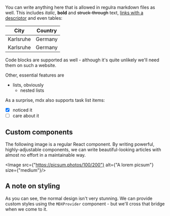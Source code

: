 
You can write anything here that is allowed in regulra markdown files as well.
This includes _italic_, **bold** and ~~struck-through~~ text, [links with a descriptor](https://github.github.com/gfm/) and even tables:

City | Country
--- | ---
Karlsruhe | Germany
Karlsruhe | Germany

Code blocks are supported as well - although it's quite unlikely we'll need them on such a website.

Other, essential features are
- lists, obviously
  - nested lists

As a surprise, mdx also supports task list items:
- [x] noticed it
- [ ] care about it

## Custom components

The following image is a regular React component.
By writing powerful, highly-adjustable components, we can write beautiful-looking articles with almost no effort in a maintainable way.

<Image src={"https://picsum.photos/100/200"} alt={"A lorem picsum"} size={"medium"}/>

## A note on styling

As you can see, the normal design isn't very stunning.
We can provide custom styles using the `MDXProvider` component - but we'll cross that bridge when we come to it.
